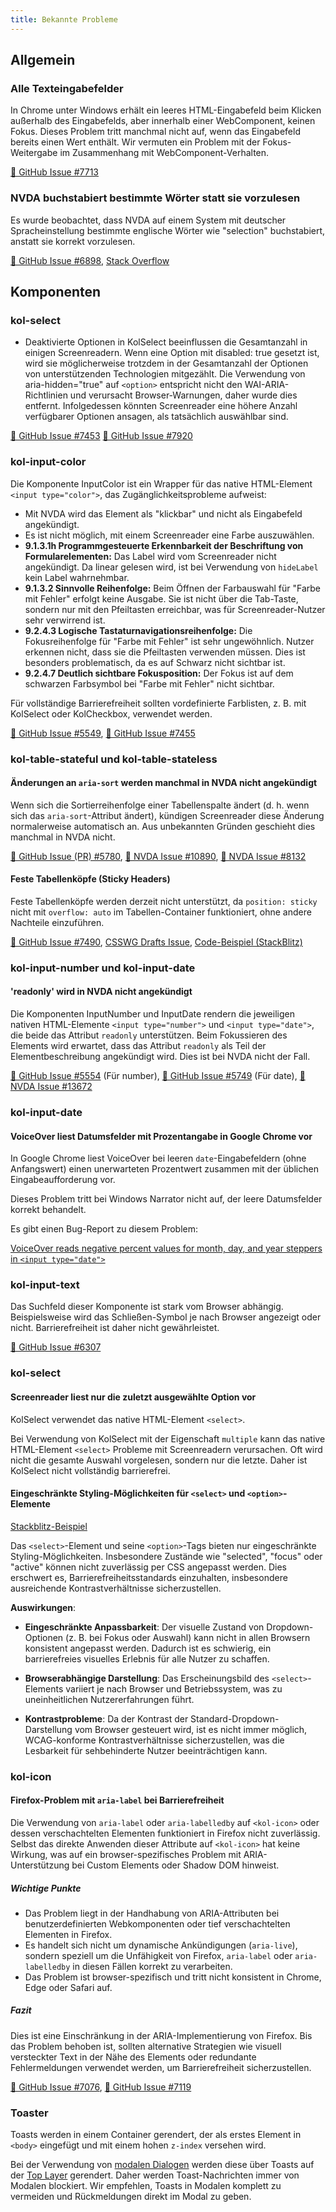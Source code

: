 ```yaml
---
title: Bekannte Probleme
---
```


## Allgemein

### Alle Texteingabefelder

In Chrome unter Windows erhält ein leeres HTML-Eingabefeld beim Klicken außerhalb des Eingabefelds, aber innerhalb einer WebComponent, keinen Fokus. Dieses Problem tritt manchmal nicht auf, wenn das Eingabefeld bereits einen Wert enthält. Wir vermuten ein Problem mit der Fokus-Weitergabe im Zusammenhang mit WebComponent-Verhalten.

[🐞 GitHub Issue #7713](https://github.com/public-ui/kolibri/issues/7713)

### NVDA buchstabiert bestimmte Wörter statt sie vorzulesen

Es wurde beobachtet, dass NVDA auf einem System mit deutscher Spracheinstellung bestimmte englische Wörter wie "selection" buchstabiert, anstatt sie korrekt vorzulesen.

[🐞 GitHub Issue #6898](https://github.com/public-ui/kolibri/issues/6898),
[Stack Overflow](https://stackoverflow.com/questions/69091167/nvda-spells-words-where-it-shouldnt)

## Komponenten

### kol-select

- Deaktivierte Optionen in KolSelect beeinflussen die Gesamtanzahl in einigen Screenreadern. Wenn eine Option mit disabled: true gesetzt ist, wird sie möglicherweise trotzdem in der Gesamtanzahl der Optionen von unterstützenden Technologien mitgezählt. Die Verwendung von aria-hidden="true" auf `<option>` entspricht nicht den WAI-ARIA-Richtlinien und verursacht Browser-Warnungen, daher wurde dies entfernt. Infolgedessen könnten Screenreader eine höhere Anzahl verfügbarer Optionen ansagen, als tatsächlich auswählbar sind.

[🐞 GitHub Issue #7453](https://github.com/public-ui/kolibri/pull/7453)
[🐞 GitHub Issue #7920](https://github.com/public-ui/kolibri/pull/7920)

### kol-input-color

Die Komponente InputColor ist ein Wrapper für das native HTML-Element `<input type="color">`, das Zugänglichkeitsprobleme aufweist:

- Mit NVDA wird das Element als "klickbar" und nicht als Eingabefeld angekündigt.
- Es ist nicht möglich, mit einem Screenreader eine Farbe auszuwählen.
- **9.1.3.1h Programmgesteuerte Erkennbarkeit der Beschriftung von Formularelementen:**
Das Label wird vom Screenreader nicht angekündigt. Da linear gelesen wird, ist bei Verwendung von `hideLabel` kein Label wahrnehmbar.
- **9.1.3.2 Sinnvolle Reihenfolge:**
Beim Öffnen der Farbauswahl für "Farbe mit Fehler" erfolgt keine Ausgabe. Sie ist nicht über die Tab-Taste, sondern nur mit den Pfeiltasten erreichbar, was für Screenreader-Nutzer sehr verwirrend ist.
- **9.2.4.3 Logische Tastaturnavigationsreihenfolge:**
Die Fokusreihenfolge für "Farbe mit Fehler" ist sehr ungewöhnlich. Nutzer erkennen nicht, dass sie die Pfeiltasten verwenden müssen. Dies ist besonders problematisch, da es auf Schwarz nicht sichtbar ist.
- **9.2.4.7 Deutlich sichtbare Fokusposition:**
Der Fokus ist auf dem schwarzen Farbsymbol bei "Farbe mit Fehler" nicht sichtbar.

Für vollständige Barrierefreiheit sollten vordefinierte Farblisten, z. B. mit KolSelect oder KolCheckbox, verwendet werden.

[🐞 GitHub Issue #5549](https://github.com/public-ui/kolibri/issues/5549),
[🐞 GitHub Issue #7455](https://github.com/public-ui/kolibri/pull/7455)

### kol-table-stateful und kol-table-stateless

#### Änderungen an `aria-sort` werden manchmal in NVDA nicht angekündigt

Wenn sich die Sortierreihenfolge einer Tabellenspalte ändert (d. h. wenn sich das `aria-sort`-Attribut ändert), kündigen Screenreader diese Änderung normalerweise automatisch an. Aus unbekannten Gründen geschieht dies manchmal in NVDA nicht.

[🐞 GitHub Issue (PR) #5780](https://github.com/public-ui/kolibri/pull/5780),
[🐞 NVDA Issue #10890](https://github.com/nvaccess/nvda/issues/10890),
[🐞 NVDA Issue #8132](https://github.com/nvaccess/nvda/issues/8132)

#### Feste Tabellenköpfe (Sticky Headers)

Feste Tabellenköpfe werden derzeit nicht unterstützt, da `position: sticky` nicht mit `overflow: auto` im Tabellen-Container funktioniert, ohne andere Nachteile einzuführen.

[🐞 GitHub Issue #7490](https://github.com/public-ui/kolibri/issues/7490),
[CSSWG Drafts Issue](https://github.com/w3c/csswg-drafts/issues/865),
[Code-Beispiel (StackBlitz)](https://stackblitz.com/edit/stackblitz-starters-umfg2y7m)

### kol-input-number und kol-input-date

#### 'readonly' wird in NVDA nicht angekündigt

Die Komponenten InputNumber und InputDate rendern die jeweiligen nativen HTML-Elemente `<input type="number">` und `<input type="date">`, die beide das Attribut `readonly` unterstützen. Beim Fokussieren des Elements wird erwartet, dass das Attribut `readonly` als Teil der Elementbeschreibung angekündigt wird. Dies ist bei NVDA nicht der Fall.

[🐞 GitHub Issue #5554](https://github.com/public-ui/kolibri/issues/5554) (Für number),
[🐞 GitHub Issue #5749](https://github.com/public-ui/kolibri/issues/5749) (Für date),
[🐞 NVDA Issue #13672](https://github.com/nvaccess/nvda/issues/13672)

### kol-input-date

#### VoiceOver liest Datumsfelder mit Prozentangabe in Google Chrome vor

In Google Chrome liest VoiceOver bei leeren `date`-Eingabefeldern (ohne Anfangswert) einen unerwarteten Prozentwert zusammen mit der üblichen Eingabeaufforderung vor.

Dieses Problem tritt bei Windows Narrator nicht auf, der leere Datumsfelder korrekt behandelt.

Es gibt einen Bug-Report zu diesem Problem:

[VoiceOver reads negative percent values for month, day, and year steppers in `<input type="date">`](https://issuetracker.google.com/issues/361250561?pli=1)

### kol-input-text

Das Suchfeld dieser Komponente ist stark vom Browser abhängig. Beispielsweise wird das Schließen-Symbol je nach Browser angezeigt oder nicht. Barrierefreiheit ist daher nicht gewährleistet.

[🐞 GitHub Issue #6307](https://github.com/public-ui/kolibri/issues/6307)

### kol-select

#### Screenreader liest nur die zuletzt ausgewählte Option vor

KolSelect verwendet das native HTML-Element `<select>`.

Bei Verwendung von KolSelect mit der Eigenschaft `multiple` kann das native HTML-Element `<select>` Probleme mit Screenreadern verursachen. Oft wird nicht die gesamte Auswahl vorgelesen, sondern nur die letzte. Daher ist KolSelect nicht vollständig barrierefrei.

#### Eingeschränkte Styling-Möglichkeiten für `<select>` und `<option>`-Elemente

[Stackblitz-Beispiel](https://stackblitz.com/edit/vitejs-vite-nthnce?file=src%2Fstyle.css)

Das `<select>`-Element und seine `<option>`-Tags bieten nur eingeschränkte Styling-Möglichkeiten. Insbesondere Zustände wie "selected", "focus" oder "active" können nicht zuverlässig per CSS angepasst werden. Dies erschwert es, Barrierefreiheitsstandards einzuhalten, insbesondere ausreichende Kontrastverhältnisse sicherzustellen.

**Auswirkungen**:

- **Eingeschränkte Anpassbarkeit**: Der visuelle Zustand von Dropdown-Optionen (z. B. bei Fokus oder Auswahl) kann nicht in allen Browsern konsistent angepasst werden. Dadurch ist es schwierig, ein barrierefreies visuelles Erlebnis für alle Nutzer zu schaffen.

- **Browserabhängige Darstellung**: Das Erscheinungsbild des `<select>`-Elements variiert je nach Browser und Betriebssystem, was zu uneinheitlichen Nutzererfahrungen führt.

- **Kontrastprobleme**: Da der Kontrast der Standard-Dropdown-Darstellung vom Browser gesteuert wird, ist es nicht immer möglich, WCAG-konforme Kontrastverhältnisse sicherzustellen, was die Lesbarkeit für sehbehinderte Nutzer beeinträchtigen kann.

### kol-icon

#### Firefox-Problem mit `aria-label` bei Barrierefreiheit

Die Verwendung von `aria-label` oder `aria-labelledby` auf `<kol-icon>` oder dessen verschachtelten Elementen funktioniert in Firefox nicht zuverlässig. Selbst das direkte Anwenden dieser Attribute auf `<kol-icon>` hat keine Wirkung, was auf ein browser-spezifisches Problem mit ARIA-Unterstützung bei Custom Elements oder Shadow DOM hinweist.

##### Wichtige Punkte

- Das Problem liegt in der Handhabung von ARIA-Attributen bei benutzerdefinierten Webkomponenten oder tief verschachtelten Elementen in Firefox.
- Es handelt sich nicht um dynamische Ankündigungen (`aria-live`), sondern speziell um die Unfähigkeit von Firefox, `aria-label` oder `aria-labelledby` in diesen Fällen korrekt zu verarbeiten.
- Das Problem ist browser-spezifisch und tritt nicht konsistent in Chrome, Edge oder Safari auf.

##### Fazit

Dies ist eine Einschränkung in der ARIA-Implementierung von Firefox. Bis das Problem behoben ist, sollten alternative Strategien wie visuell versteckter Text in der Nähe des Elements oder redundante Fehlermeldungen verwendet werden, um Barrierefreiheit sicherzustellen.

[🐞 GitHub Issue #7076](https://github.com/public-ui/kolibri/issues/7076),
[🐞 GitHub Issue #7119](https://github.com/public-ui/kolibri/issues/7119)

### Toaster

Toasts werden in einem Container gerendert, der als erstes Element in `<body>` eingefügt und mit einem hohen `z-index` versehen wird.

Bei der Verwendung von [modalen Dialogen](https://developer.mozilla.org/de/docs/Web/HTML/Element/dialog) werden diese über Toasts auf der [Top Layer](https://developer.mozilla.org/en-US/docs/Glossary/Top_layer) gerendert. Daher werden Toast-Nachrichten immer von Modalen blockiert. Wir empfehlen, Toasts in Modalen komplett zu vermeiden und Rückmeldungen direkt im Modal zu geben.
